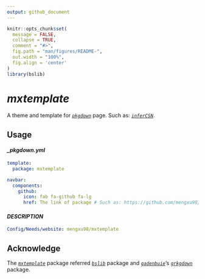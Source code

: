 ```yaml
---
output: github_document
---
```


```r
knitr::opts_chunk$set(
  message = FALSE,
  collapse = TRUE,
  comment = "#>",
  fig.path = "man/figures/README-",
  out.width = "100%",
  fig.align = 'center'
)
library(bslib)
```

# ***mxtemplate***

A theme and template for [*`pkgdown`*](https://github.com/r-lib/pkgdown/) page. Such as: [*`inferCSN`*](https://mengxu98.github.io/inferCSN/).

## Usage

#### *\_pkgdown.yml*

``` yaml
template:
  package: mxtemplate

navbar:
  components:
    github:
      icon: fab fa-github fa-lg
      href: The link of package # Such as: https://github.com/mengxu98/inferCSN
```

#### *DESCRIPTION*

``` yaml
Config/Needs/website: mengxu98/mxtemplate
```

## Acknowledge

The [*`mxtemplate`*](https://github.com/mengxu98/mxtemplate) package referred [*`bslib`*](https://github.com/rstudio/bslib/tree/main) package and [*`gadenbuie`*](https://github.com/gadenbuie)'s [*`grkgdown`*](https://github.com/gadenbuie/grkgdown) package.
